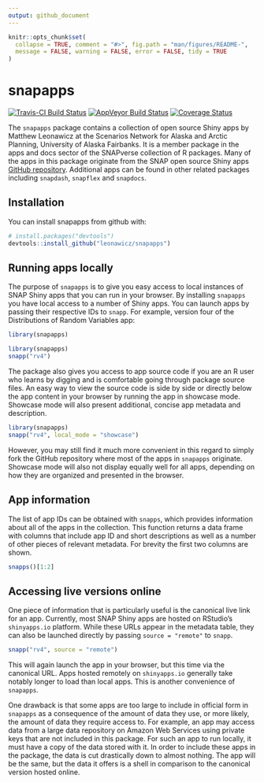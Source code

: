 ```yaml
---
output: github_document
---
```


<!-- README.md is generated from README.Rmd. Please edit that file -->

```r
knitr::opts_chunk$set(
  collapse = TRUE, comment = "#>", fig.path = "man/figures/README-",
  message = FALSE, warning = FALSE, error = FALSE, tidy = TRUE
)
```
# snapapps

[![Travis-CI Build Status](https://travis-ci.org/leonawicz/snapapps.svg?branch=master)](https://travis-ci.org/leonawicz/snapapps)
[![AppVeyor Build Status](https://ci.appveyor.com/api/projects/status/github/leonawicz/snapapps?branch=master&svg=true)](https://ci.appveyor.com/project/leonawicz/snapapps)
[![Coverage Status](https://img.shields.io/codecov/c/github/leonawicz/snapapps/master.svg)](https://codecov.io/github/leonawicz/snapapps?branch=master)

The `snapapps` package contains a collection of open source Shiny apps by Matthew Leonawicz at the Scenarios Network for Alaska and Arctic Planning, University of Alaska Fairbanks. It is a member package in the apps and docs sector of the SNAPverse collection of R packages. Many of the apps in this package originate from the SNAP open source Shiny apps [GitHub repository](https://github.com/ua-snap/shiny-apps). Additional apps can be found in other related packages including `snapdash`, `snapflex` and `snapdocs`.

## Installation

You can install snapapps from github with:

```r
# install.packages("devtools")
devtools::install_github("leonawicz/snapapps")
```

## Running apps locally

The purpose of `snapapps` is to give you easy access to local instances of SNAP Shiny apps that you can run in your browser.
By installing `snapapps` you have local access to a number of Shiny apps. You can launch apps by passing their respective IDs to `snapp`. For example, version four of the Distributions of Random Variables app:

```r
library(snapapps)
```

```r
library(snapapps)
snapp("rv4")
```

The package also gives you access to app source code if you are an R user who learns by digging and is comfortable going through package source files.
An easy way to view the source code is side by side or directly below the app content in your browser by running the app in showcase mode.
Showcase mode will also present additional, concise app metadata and description.

```r
library(snapapps)
snapp("rv4", local_mode = "showcase")
```

However, you may still find it much more convenient in this regard to simply fork the GitHub repository where most of the apps in `snapapps` originate.
Showcase mode will also not display equally well for all apps, depending on how they are organized and presented in the browser.

## App information

The list of app IDs can be obtained with `snapps`, which provides information about all of the apps in the collection. This function returns a data frame with columns that include app ID and short descriptions as well as a number of other pieces of relevant metadata. For brevity the first two columns are shown.

```r
snapps()[1:2]
```

## Accessing live versions online

One piece of information that is particularly useful is the canonical live link for an app.
Currently, most SNAP Shiny apps are hosted on RStudio's `shinyapps.io` platform.
While these URLs appear in the metadata table, they can also be launched directly by passing `source = "remote"` to `snapp`.

```r
snapp("rv4", source = "remote")
```

This will again launch the app in your browser, but this time via the canonical URL.
Apps hosted remotely on `shinyapps.io` generally take notably longer to load than local apps. This is another convenience of `snapapps`.

One drawback is that some apps are too large to include in official form in `snapapps` as a consequence of the amount of data they use, or more likely, the amount of data they require access to. For example, an app may access data from a large data repository on Amazon Web Services using private keys that are not included in this package. For such an app to run locally, it must have a copy of the data stored with it.
In order to include these apps in the package, the data is cut drastically down to almost nothing. The app will be the same, but the data it offers is a shell in comparison to the canonical version hosted online.
